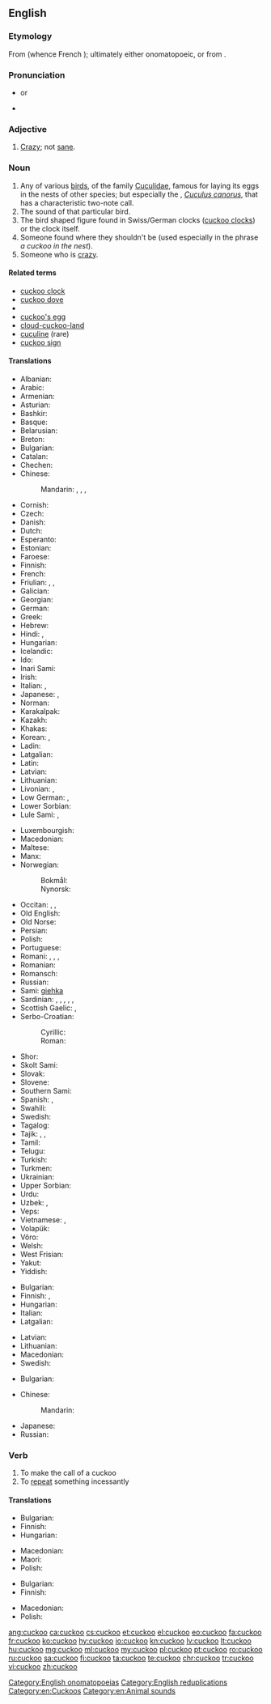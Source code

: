 ==English==
{{wikipedia}}

===Etymology===
From {{etyl|fro|en}} {{term|cucu|lang=fro}} (whence French {{term|coucou|lang=fr}}); ultimately either onomatopoeic, or from {{etyl|la|en}} {{term|cuculus|lang=la}}.

===Pronunciation===
* {{IPA|/ˈkʊkuː/|lang=en}} or {{IPA|/ˈkuːkuː/|lang=en}}
* {{audio|en-us-cuckoo.ogg|Audio (US)|lang=en}}

===Adjective===
{{en-adj}}

# [[crazy|Crazy]]; not [[sane]].

===Noun===
{{en-noun}}

# Any of various [[bird]]s, of the family [[Cuculidae]], famous for laying its eggs in the nests of other species; but especially the {{vern|common cuckoo|pedia=1}}, ''[[Cuculus canorus]]'', that has a characteristic two-note call.
# The sound of that particular bird.
# The bird shaped figure found in Swiss/German clocks ([[cuckoo clock]]s) or the clock itself.
# Someone found where they shouldn't be (used especially in the phrase ''a cuckoo in the nest'').
# Someone who is [[crazy]].

====Related terms====
* [[cuckoo clock]]
* [[cuckoo dove]]
* {{vern|cuckoo shrike|pedia=1}}
* [[cuckoo's egg]]
* [[cloud-cuckoo-land]]
* [[cuculine]] (rare)
* [[cuckoo sign]]

====Translations====
{{trans-top|the bird}}
* Albanian: {{t+|sq|qyqe|f}}
* Arabic: {{t|ar|وَقْوَاق|m}}
* Armenian: {{t+|hy|կկու}}
* Asturian: {{t|ast|cucu|m}}
* Bashkir: {{t|ba|кәкүк|sc=Cyrl}}
* Basque: {{t|eu|kuku}}
* Belarusian: {{t|be|зязю́ля}}
* Breton: {{t+|br|koukoug}}
* Bulgarian: {{t|bg|кукуви́ца|f|sc=Cyrl}}
* Catalan: {{t|ca|cucut|m}}
* Chechen: {{t|ce|оттйокх}}
* Chinese:
*: Mandarin: {{t+|cmn|杜鵑}}, {{t+|cmn|杜鹃|tr=dùjuān}}, {{t+|cmn|布穀鳥}}, {{t+|cmn|布谷鸟|tr=bùgǔniǎo}}
* Cornish: {{t|kw|koukou|f}}
* Czech: {{t+|cs|kukačka|f}}
* Danish: {{t|da|gøg|c}}
* Dutch: {{t+|nl|koekoek|m}}
* Esperanto: {{t|eo|kukolo}}
* Estonian: {{t+|et|kägu}}
* Faroese: {{t|fo|geykur|m}}
* Finnish: {{t+|fi|käki}}
* French: {{t+|fr|coucou|m}}
* Friulian: {{t|fur|cuc}}, {{t|fur|cuců}}, {{t|fur|cucuc}}
* Galician: {{t|gl|cuco|m}}
* Georgian: {{t|ka|გუგული|sc=Geor}}
* German: {{t+|de|Kuckuck|m}}
* Greek: {{t+|el|κούκος}}
* Hebrew: {{t|he|קוקייה|f|alt=קוּקִיָה|tr=kukiyá}}
* Hindi: {{t|hi|कोयल|f|sc=Deva}}, {{t|hi|कोकिला|m|sc=Deva}}
* Hungarian: {{t+|hu|kakukk}}
* Icelandic: {{t+|is|gaukur|m}}
* Ido: {{t+|io|kukulo}}
* Inari Sami: {{t|smn|kiehâ}}
* Irish: {{t|ga|cuach|f}}
* Italian: {{t+|it|cuculo|m}}, {{t+|it|cucù|m}}
* Japanese: {{t+|ja|郭公|tr=かっこう, kakkō}}, {{t|ja|カッコウ|tr=kakkō}}
* Norman: {{t|nrf|coucou|m}}
* Karakalpak: {{t|kaa|a'tsho'k}}
* Kazakh: {{t+|kk|көкек|sc=Cyrl}}
* Khakas: {{t|kjh|кӧӧк|tr=köök|sc=Cyrl}}
* Korean: {{t|ko|뻐꾸기}}, {{t|ko|두견새}}
* Ladin: {{t|lld|cuch}}
* Latgalian: {{t|ltg|dzagiuze}}
* Latin: {{t|la|cuculus|m}}
* Latvian: {{t+|lv|dzeguze|f}}
* Lithuanian: {{t+|lt|gegutė|f}}
* Livonian: {{t|liv|keg}}, {{t|liv|kukūlind}}
* Low German: {{t+|nds|Kuukuuk|m}}, {{t|nds|kukuuk|m}}
* Lower Sorbian: {{t|dsb|kukawa}}
* Lule Sami: {{t|smj|giehka}}, {{t|smj|ránatjalådde}}
{{trans-mid}}
* Luxembourgish: {{t|lb|Guckuck|m}}
* Macedonian: {{t|mk|кука́вица|f}}
* Maltese: {{t|mt|daqquqa kaħla|f}}
* Manx: {{t|gv|cooag|f}}
* Norwegian:
*: Bokmål: {{t|no|gjøk|m}}
*: Nynorsk: {{t|nn|gauk|m}}
* Occitan: {{t+|oc|coguol|m}}, {{t+|oc|coguou|m}}, {{t+|oc|cocut|m}}
* Old English: {{t|ang|ġēac|m}}
* Old Norse: {{t|non|gaukr|m}}
* Persian: {{t+|fa|کوکو|tr=kuku|sc=fa-Arab}}
* Polish: {{t+|pl|kukułka|f}}
* Portuguese: {{t+|pt|cuco|m}}
* Romani: {{t|rom|kukuriezo|m}}, {{t|rom|chuhuriezo|m}}, {{t|rom|kukuriashka|f}}, {{t|rom|chuhuriashka|f}}
* Romanian: {{t+|ro|cuc}}
* Romansch: {{t|rm|cucu}}
* Russian: {{t+|ru|куку́шка|f}}
* Sami: [[giehka]]
* Sardinian: {{t|sc|cucu}}, {{t|sc|cucui}}, {{t|sc|cucuperra}}, {{t|sc|cucuperrai}}, {{t|sc|cucuevvai}}, {{t|sc|cucumarei}}
* Scottish Gaelic: {{t|gd|cuthag|f}}, {{t|gd|cuach|f}}
* Serbo-Croatian:
*: Cyrillic: {{t|sh|кукавица|f|sc=Cyrl}}
*: Roman: {{t+|sh|kukavica|f}}
* Shor: {{t|cjs|кӧӧк|tr=köök|sc=Cyrl}}
* Skolt Sami: {{t|sms|ǩiõkk}}
* Slovak: {{t|sk|kukučka|f}}
* Slovene: {{t+|sl|kukavica|f}}
* Southern Sami: {{t|sma|gïege}}
* Spanish: {{t+|es|cuco|m}}, {{t+|es|cuclillo|m}}
* Swahili: {{t|sw|kekeo}}
* Swedish: {{t+|sv|gök|c}}
* Tagalog: {{t|tl|kakok}}
* Tajik: {{t|tg|фохтак}}, {{t|tg|куку}}, {{t|tg|олучахӯрак}}
* Tamil: {{t+|ta|குயில்|sc=Taml}}
* Telugu: {{t+|te|కోకిల}}
* Turkish: {{t+|tr|guguk}}
* Turkmen: {{t|tk|ikatäk}}
* Ukrainian: {{t|uk|зозу́ля|f}}
* Upper Sorbian: {{t|hsb|kokula}}
* Urdu: {{t|ur|کویل|f|tr=koyal|sc=ur-Arab}}
* Uzbek: {{t|uz|kakkuqush}}, {{t+|uz|kakku}}
* Veps: {{t|vep|kägi}}
* Vietnamese: {{t|vi|chim cu}}, {{t|vi|họ cu cu}}
* Volapük: {{t+|vo|kukuk}}
* Võro: {{t|vro|kägo}}
* Welsh: {{t|cy|cog}}
* West Frisian: {{t+|fy|koekoek}}
* Yakut: {{t|sah|кэҕэ|sc=Cyrl}}
* Yiddish: {{t|yi|קוקו}}
{{trans-bottom}}

{{trans-top|the sound}}
* Bulgarian: {{t|bg|кукане|n}}
* Finnish: {{t+|fi|kukunta}}, {{t+|fi|kukkuu}}
* Hungarian: {{t+|hu|kakukk}}
* Italian: {{t|it|cu cu}}
* Latgalian: {{t|ltg|kiukuot}}
{{trans-mid}}
* Latvian: {{t|lv|kūkot}}
* Lithuanian: {{t|lt|kukuoti}}
* Macedonian: {{t|mk|ку-ку}}
* Swedish: {{t+|sv|kucku}}
{{trans-bottom}}

{{trans-top|someone crazy}}
* Bulgarian: {{t+|bg|чалнат|m}}
{{trans-mid}}
* Chinese:
*: Mandarin: {{t|cmn|狂者|sc=Hani}}
* Japanese: {{t|ja|風狂の人|tr=fūkyōnohito|sc=Jpan}}
* Russian: {{t+|ru|ку-ку́}}
{{trans-bottom}}

===Verb===
{{en-verb}}

# To make the call of a cuckoo
# To [[repeat]] something incessantly

====Translations====
{{trans-top|to make the call of a cuckoo}}
* Bulgarian: {{t|bg|кукам}}
* Finnish: {{t+|fi|kukkua}}
* Hungarian: {{t|hu|kakukkol}}
{{trans-mid}}
* Macedonian: {{t|mk|кука}}
* Maori: {{t|mi|kūī }}
* Polish: {{t+|pl|kukać|impf}}
{{trans-bottom}}

{{trans-top|to repeat something incessantly}}
* Bulgarian: {{t|bg|повтарям монотонно}}
* Finnish: {{t+|fi|hokea}}
{{trans-mid}}
* Macedonian: {{t|mk|вергла}}
* Polish: {{t+|pl|gęgać|impf}}
{{trans-bottom}}

[[Category:English onomatopoeias]]
[[Category:English reduplications]]
[[Category:en:Cuckoos]]
[[Category:en:Animal sounds]]

[[ang:cuckoo]]
[[ca:cuckoo]]
[[cs:cuckoo]]
[[et:cuckoo]]
[[el:cuckoo]]
[[eo:cuckoo]]
[[fa:cuckoo]]
[[fr:cuckoo]]
[[ko:cuckoo]]
[[hy:cuckoo]]
[[io:cuckoo]]
[[kn:cuckoo]]
[[lv:cuckoo]]
[[lt:cuckoo]]
[[hu:cuckoo]]
[[mg:cuckoo]]
[[ml:cuckoo]]
[[my:cuckoo]]
[[pl:cuckoo]]
[[pt:cuckoo]]
[[ro:cuckoo]]
[[ru:cuckoo]]
[[sa:cuckoo]]
[[fi:cuckoo]]
[[ta:cuckoo]]
[[te:cuckoo]]
[[chr:cuckoo]]
[[tr:cuckoo]]
[[vi:cuckoo]]
[[zh:cuckoo]]